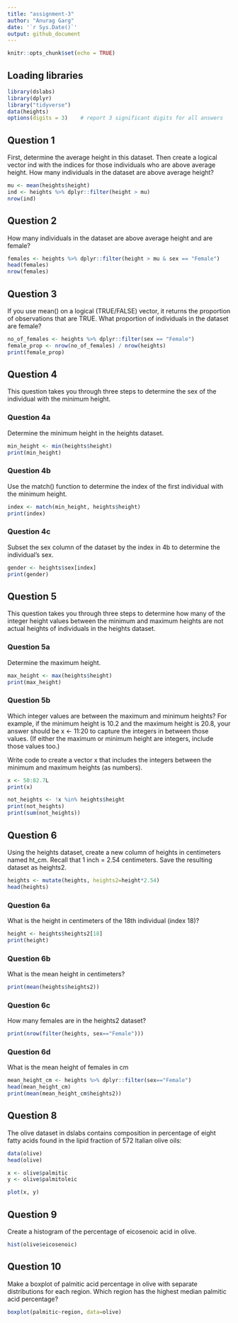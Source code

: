 ```yaml
---
title: "assignment-3"
author: "Anurag Garg"
date: '`r Sys.Date()`'
output: github_document
---
```


```r
knitr::opts_chunk$set(echo = TRUE)
```

## Loading libraries
```r
library(dslabs)
library(dplyr)
library("tidyverse")
data(heights)
options(digits = 3)    # report 3 significant digits for all answers
```


## Question 1
First, determine the average height in this dataset. Then create a logical vector ind with the indices for those individuals who are above average height. How many individuals in the dataset are above average height?

```r
mu <- mean(heights$height)
ind <- heights %>% dplyr::filter(height > mu)
nrow(ind)
```


## Question 2
How many individuals in the dataset are above average height and are female?

```r
females <- heights %>% dplyr::filter(height > mu & sex == "Female")
head(females)
nrow(females)
```



## Question 3
If you use mean() on a logical (TRUE/FALSE) vector, it returns the proportion of observations that are TRUE. What proportion of individuals in the dataset are female?

```r
no_of_females <- heights %>% dplyr::filter(sex == "Female")
female_prop <- nrow(no_of_females) / nrow(heights)
print(female_prop)
```


## Question 4
This question takes you through three steps to determine the sex of the individual with the minimum height.

### Question 4a
Determine the minimum height in the heights dataset.

```r
min_height <- min(heights$height)
print(min_height)
```



### Question 4b
Use the match() function to determine the index of the first individual with the minimum height.

```r
index <- match(min_height, heights$height)
print(index)
```



### Question 4c
Subset the sex column of the dataset by the index in 4b to determine the individual’s sex.

```r
gender <- heights$sex[index]
print(gender)
```



## Question 5

This question takes you through three steps to determine how many of the integer height values between the minimum and maximum heights are not actual heights of individuals in the heights dataset.

### Question 5a
Determine the maximum height.

```r
max_height <- max(heights$height)
print(max_height)
```


### Question 5b
Which integer values are between the maximum and minimum heights? 
For example, if the minimum height is 10.2 and the maximum height is 20.8, your answer should be x <- 11:20 to capture the integers in between those values. (If either the maximum or minimum height are integers, include those values too.)

Write code to create a vector x that includes the integers between the minimum and maximum heights (as numbers).

```r
x <- 50:82.7L
print(x)
```


```r
not_heights <- !x %in% heights$height
print(not_heights)
print(sum(not_heights))
```



## Question 6
Using the heights dataset, create a new column of heights in centimeters named ht_cm. Recall that 1 inch = 2.54 centimeters. Save the resulting dataset as heights2.

```r
heights <- mutate(heights, heights2=height*2.54)
head(heights)
```


### Question 6a
What is the height in centimeters of the 18th individual (index 18)?

```r
height <- heights$heights2[18]
print(height)
```


### Question 6b

What is the mean height in centimeters?

```r
print(mean(heights$heights2))
```



### Question 6c
How many females are in the heights2 dataset?

```r
print(nrow(filter(heights, sex=="Female")))
```



### Question 6d
What is the mean height of females in cm

```r
mean_height_cm <- heights %>% dplyr::filter(sex=="Female")
head(mean_height_cm)
print(mean(mean_height_cm$heights2))
```



## Question 8

The olive dataset in dslabs contains composition in percentage of eight fatty acids found in the lipid fraction of 572 Italian olive oils:

```r
data(olive)
head(olive)

x <- olive$palmitic
y <- olive$palmitoleic

plot(x, y)
```



##  Question 9

Create a histogram of the percentage of eicosenoic acid in olive.

```r
hist(olive$eicosenoic)
```



## Question 10

Make a boxplot of palmitic acid percentage in olive with separate distributions for each region. Which region has the highest median palmitic acid percentage?

```r
boxplot(palmitic~region, data=olive)
```

